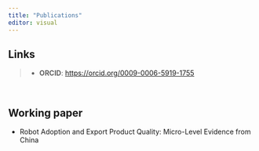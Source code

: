 ```yaml
---
title: "Publications"
editor: visual
---
```


::: callout-note
## Links

> -   **ORCID**: <https://orcid.org/0009-0006-5919-1755>
:::

 

## Working paper

-   Robot Adoption and Export Product Quality: Micro-Level Evidence from China